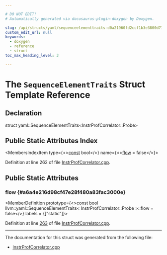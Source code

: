 ```yaml
---

# DO NOT EDIT!
# Automatically generated via docusaurus-plugin-doxygen by Doxygen.

slug: /api/structs/yaml/sequenceelementtraits-d0a21960fd2ccf1b3e3800d718552a33
custom_edit_url: null
keywords:
  - doxygen
  - reference
  - struct
toc_max_heading_level: 3

---
```





# The `SequenceElementTraits` Struct Template Reference

<DoxygenPage pluginConfig={pluginConfig}>



## Declaration

<CodeBlock>struct yaml::SequenceElementTraits&lt;InstrProfCorrelator::Probe&gt;</CodeBlock>

## Public Static Attributes Index

<MembersIndex>

<MembersIndexItem
  type={<><a href="/docs/api/files/lib/lib/target/lib/target/aarch64/aarch64promoteconstant-cpp/#a90f8350fecae261c25be85d38b451bff">const</a> bool</>}
  name={<><a href="#a6a4e216d98cf47e28f480a83fac3000e">flow</a> = false</>}>
</MembersIndexItem>

</MembersIndex>


Definition at line 262 of file <a href="/docs/api/files/lib/lib/profiledata/instrprofcorrelator-cpp">InstrProfCorrelator.cpp</a>.

<SectionDefinition>

## Public Static Attributes

### flow {#a6a4e216d98cf47e28f480a83fac3000e}

<MemberDefinition
  prototype={<>const bool llvm::yaml::SequenceElementTraits&lt; InstrProfCorrelator::Probe &gt;::flow = false</>}
  labels = {["static"]}>

Definition at line <a href="/docs/api/files/lib/lib/profiledata/instrprofcorrelator-cpp/#l00263">263</a> of file <a href="/docs/api/files/lib/lib/profiledata/instrprofcorrelator-cpp">InstrProfCorrelator.cpp</a>.
</MemberDefinition>

</SectionDefinition>

<hr/>

The documentation for this struct was generated from the following file:

<ul>
<li><a href="/docs/api/files/lib/lib/profiledata/instrprofcorrelator-cpp">InstrProfCorrelator.cpp</a></li>
</ul>

</DoxygenPage>
